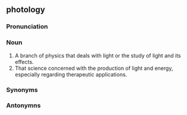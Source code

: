 ==photology==
===Pronunciation===
===Noun===
# A branch of physics that deals with light or the study of light and its effects. 
# That science concerned with the production of light and energy, especially regarding therapeutic applications.
===Synonyms===
===Antonymns===